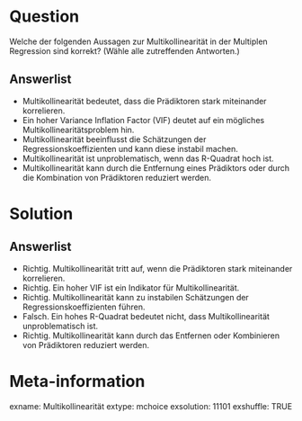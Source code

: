 Question
========
Welche der folgenden Aussagen zur Multikollinearität in der Multiplen Regression sind korrekt? (Wähle alle zutreffenden Antworten.)

Answerlist
----------
* Multikollinearität bedeutet, dass die Prädiktoren stark miteinander korrelieren.
* Ein hoher Variance Inflation Factor (VIF) deutet auf ein mögliches Multikollinearitätsproblem hin.
* Multikollinearität beeinflusst die Schätzungen der Regressionskoeffizienten und kann diese instabil machen.
* Multikollinearität ist unproblematisch, wenn das R-Quadrat hoch ist.
* Multikollinearität kann durch die Entfernung eines Prädiktors oder durch die Kombination von Prädiktoren reduziert werden.

Solution
========
Answerlist
----------
* Richtig. Multikollinearität tritt auf, wenn die Prädiktoren stark miteinander korrelieren.
* Richtig. Ein hoher VIF ist ein Indikator für Multikollinearität.
* Richtig. Multikollinearität kann zu instabilen Schätzungen der Regressionskoeffizienten führen.
* Falsch. Ein hohes R-Quadrat bedeutet nicht, dass Multikollinearität unproblematisch ist.
* Richtig. Multikollinearität kann durch das Entfernen oder Kombinieren von Prädiktoren reduziert werden.

Meta-information
================
exname: Multikollinearität
extype: mchoice 
exsolution: 11101
exshuffle: TRUE
